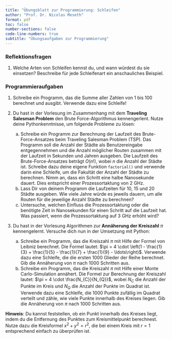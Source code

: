 ```yaml
---
title: "Übungsblatt zur Programmierung: Schleifen"
author: "Prof. Dr. Nicolas Meseth"
format: pdf
toc: false
number-sections: false
code-line-numbers: true
subtitle: "Übungsaufgaben zur Programmierung"
---
```

### Reflektionsfragen

1.  Welche Arten von Schleifen kennst du, und wann würdest du sie einsetzen? Beschreibe für jede Schleifenart ein anschauliches Beispiel.

### Programmieraufgaben

1.  Schreibe ein Programm, das die Summe aller Zahlen von 1 bis 100 berechnet und ausgibt. Verwende dazu eine Schleife!

2.  Du hast in der Vorlesung im Zusammenhang mit dem **Traveling Salesman Problem** den Brute Force-Algorithmus kennengerlent. Nutze deine Pythonkenntnisse, um folgende Probleme zu lösen:
     a.  Schreibe ein Programm zur Berechnung der Laufzeit des Brute-Force-Ansatzes beim Traveling Salesman Problem (TSP). Das Programm soll die Anzahl der Städte als Benutzereingabe entgegennehmen und die Anzahl möglicher Routen zusammen mit der Laufzeit in Sekunden und Jahren ausgeben. Die Laufzeit des Brute-Force-Ansatzes beträgt $O(n!)$, wobei $n$ die Anzahl der Städte ist. Schreibe dazu deine eigene Funktion `factorial()` und verwende darin eine Schleife, um die Fakultät der Anzahl der Städte zu berechnen. Nimm an, dass ein Schritt eine halbe Nanosekunde dauert. Dies entspricht einer Prozessortaktung von 2 GHz.
     b.  Lass Dir von deinem Programm die Laufzeiten für 10, 15 und 20 Städte ausgeben. Wie viele Jahre würde es jeweils dauern, um alle Routen für die jeweilige Anzahl Städte zu berechnen?
     c.  Untersuche, welchen Einfluss die Prozessortaktung oder die benötigte Zeit in Nanosekunden für einen Schritt auf die Laufzeit hat. Was passiert, wenn die Prozessortaktung auf 3 GHz erhöht wird?

3.  Du hast in der Vorlesung Algorithmen zur **Annäherung der Kreiszahl** $\pi$ kennengelernt. Versuche dich nun in der Umsetzung mit Python:
     a.  Schreibe ein Programm, das die Kreiszahl $\pi$ mit Hilfe der Formel von Leibniz berechnet. Die Formel lautet: $\pi = 4 \cdot \left(1 - \frac{1}{3} + \frac{1}{5} - \frac{1}{7} + \frac{1}{9} - \ldots\right)$. Verwende dazu eine Schleife, die die ersten 1000 Glieder der Reihe berechnet. Gib die Annäherung von $\pi$ nach 1000 Schritten aus.
     b.  Schreibe ein Programm, das die Kreiszahl $\pi$ mit Hilfe einer Monte Carlo-Simulation annähert. Die Formel zur Berechnung der Kreiszahl lautet: $\pi = 4 \cdot \frac{N_{C}}{N_{Q}}$, wobei $N_{C}$ die Anzahl der Punkte im Kreis und $N_{Q}$ die Anzahl der Punkte im Quadrat ist. Verwende dazu eine Schleife, die 1000 Punkte zufällig im Quadrat verteilt und zähle, wie viele Punkte innerhalb des Kreises liegen. Gib die Annäherung von $\pi$ nach 1000 Schritten aus.

**Hinweis**: Du kannst feststellen, ob ein Punkt innerhalb des Kreises liegt, indem du die Entfernung des Punktes zum Kreismittelpunkt berechnest. Nutze dazu die Kreisformel $x^2 + y^2 = r^2$, die bei einem Kreis mit $r = 1$ entsprechend einfach zu überprüfen ist.




